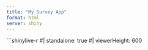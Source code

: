 ```yaml
---
title: "My Survey App"
format: html
server: shiny
---
```


```shinylive-r
#| standalone: true
#| viewerHeight: 600